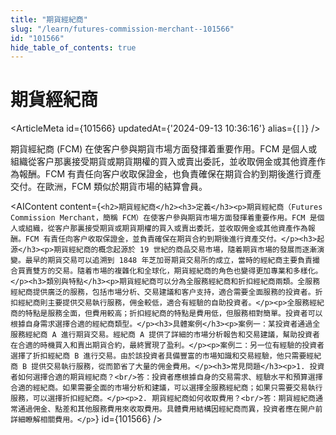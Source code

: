 ```yaml
---
title: "期貨經紀商"
slug: "/learn/futures-commission-merchant--101566"
id: "101566"
hide_table_of_contents: true
---
```



# 期貨經紀商

<ArticleMeta id={101566} updatedAt={'2024-09-13 10:36:16'} alias={`[]`} />
<div className='border-solid border-b border-t-0 my-4 border-[var(--ifm-color-gray-300)]' />

期貨經紀商 (FCM) 在使客户參與期貨市場方面發揮着重要作用。FCM 是個人或組織從客户那裏接受期貨或期貨期權的買入或賣出委託，並收取佣金或其他資產作為報酬。FCM 有責任向客户收取保證金，也負責確保在期貨合約到期後進行資產交付。在歐洲，FCM 類似於期貨市場的結算會員。

<AIContent content={`<h2>期貨經紀商</h2><h3>定義</h3><p>期貨經紀商（Futures Commission Merchant，簡稱 FCM）在使客户參與期貨市場方面發揮着重要作用。FCM 是個人或組織，從客户那裏接受期貨或期貨期權的買入或賣出委託，並收取佣金或其他資產作為報酬。FCM 有責任向客户收取保證金，並負責確保在期貨合約到期後進行資產交付。</p><h3>起源</h3><p>期貨經紀商的概念起源於 19 世紀的商品交易市場，隨着期貨市場的發展而逐漸演變。最早的期貨交易可以追溯到 1848 年芝加哥期貨交易所的成立，當時的經紀商主要負責撮合買賣雙方的交易。隨着市場的複雜化和全球化，期貨經紀商的角色也變得更加專業和多樣化。</p><h3>類別與特點</h3><p>期貨經紀商可以分為全服務經紀商和折扣經紀商兩類。全服務經紀商提供廣泛的服務，包括市場分析、交易建議和客户支持，適合需要全面服務的投資者。折扣經紀商則主要提供交易執行服務，佣金較低，適合有經驗的自助投資者。</p><p>全服務經紀商的特點是服務全面，但費用較高；折扣經紀商的特點是費用低，但服務相對簡單。投資者可以根據自身需求選擇合適的經紀商類型。</p><h3>具體案例</h3><p>案例一：某投資者通過全服務經紀商 A 進行期貨交易。經紀商 A 提供了詳細的市場分析報告和交易建議，幫助投資者在合適的時機買入和賣出期貨合約，最終實現了盈利。</p><p>案例二：另一位有經驗的投資者選擇了折扣經紀商 B 進行交易。由於該投資者具備豐富的市場知識和交易經驗，他只需要經紀商 B 提供交易執行服務，從而節省了大量的佣金費用。</p><h3>常見問題</h3><p>1. 投資者如何選擇合適的期貨經紀商？<br/>答：投資者應根據自身的交易需求、經驗水平和預算選擇合適的經紀商。如果需要全面的市場分析和建議，可以選擇全服務經紀商；如果只需要交易執行服務，可以選擇折扣經紀商。</p><p>2. 期貨經紀商如何收取費用？<br/>答：期貨經紀商通常通過佣金、點差和其他服務費用來收取費用。具體費用結構因經紀商而異，投資者應在開户前詳細瞭解相關費用。</p>`} id={101566} />
